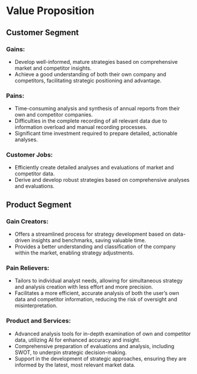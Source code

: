 # Value Proposition
## Customer Segment

### Gains:
* Develop well-informed, mature strategies based on comprehensive market and competitor insights.
* Achieve a good understanding of both their own company and competitors, facilitating strategic positioning and advantage.

### Pains:
* Time-consuming analysis and synthesis of annual reports from their own and competitor companies.
* Difficulties in the complete recording of all relevant data due to information overload and manual recording processes.
* Significant time investment required to prepare detailed, actionable analyses.

### Customer Jobs:
* Efficiently create detailed analyses and evaluations of market and competitor data.
* Derive and develop robust strategies based on comprehensive analyses and evaluations.

## Product Segment

### Gain Creators:
* Offers a streamlined process for strategy development based on data-driven insights and benchmarks, saving valuable time.
* Provides a better understanding and classification of the company within the market, enabling  strategy adjustments.

### Pain Relievers:
* Tailors to individual analyst needs, allowing for simultaneous strategy and analysis creation with less effort and more precision.
* Facilitates a more efficient, accurate analysis of both the user's own data and competitor information, reducing the risk of oversight and misinterpretation.

### Product and Services:
* Advanced analysis tools for in-depth examination of own and competitor data, utilizing AI for enhanced accuracy and insight.
* Comprehensive preparation of evaluations and analysis, including SWOT, to underpin strategic decision-making.
* Support in the development of strategic approaches, ensuring they are informed by the latest, most relevant market data.
